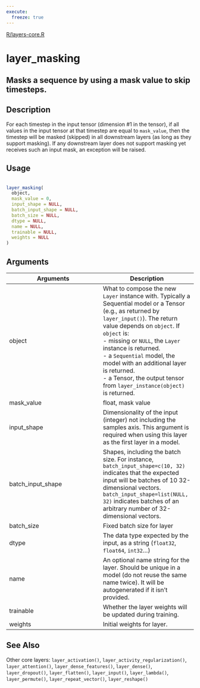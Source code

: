 ```yaml
---
execute:
  freeze: true
---
```


[R/layers-core.R](https://github.com/rstudio/keras//blob/main/R/layers-core.R#L325) 

# layer_masking

## Masks a sequence by using a mask value to skip timesteps.

## Description
 For each timestep in the input tensor (dimension #1 in the tensor), if all values in the input tensor at that timestep are equal to `mask_value`, then the timestep will be masked (skipped) in all downstream layers (as long as they support masking). If any downstream layer does not support masking yet receives such an input mask, an exception will be raised. 


## Usage
```r
 
layer_masking( 
  object, 
  mask_value = 0, 
  input_shape = NULL, 
  batch_input_shape = NULL, 
  batch_size = NULL, 
  dtype = NULL, 
  name = NULL, 
  trainable = NULL, 
  weights = NULL 
) 
```

## Arguments
|Arguments|Description|
|---|---|
| object | What to compose the new `Layer` instance with. Typically a Sequential model or a Tensor (e.g., as returned by `layer_input()`). The return value depends on `object`. If `object` is:  <br>- missing or `NULL`, the `Layer` instance is returned. <br>- a `Sequential` model, the model with an additional layer is returned. <br>- a Tensor, the output tensor from `layer_instance(object)` is returned.  |
| mask_value | float, mask value |
| input_shape | Dimensionality of the input (integer) not including the samples axis. This argument is required when using this layer as the first layer in a model. |
| batch_input_shape | Shapes, including the batch size. For instance, `batch_input_shape=c(10, 32)` indicates that the expected input will be batches of 10 32-dimensional vectors. `batch_input_shape=list(NULL, 32)` indicates batches of an arbitrary number of 32-dimensional vectors. |
| batch_size | Fixed batch size for layer |
| dtype | The data type expected by the input, as a string (`float32`, `float64`, `int32`...) |
| name | An optional name string for the layer. Should be unique in a model (do not reuse the same name twice). It will be autogenerated if it isn't provided. |
| trainable | Whether the layer weights will be updated during training. |
| weights | Initial weights for layer. |






## See Also
 Other core layers:  `layer_activation()`, `layer_activity_regularization()`, `layer_attention()`, `layer_dense_features()`, `layer_dense()`, `layer_dropout()`, `layer_flatten()`, `layer_input()`, `layer_lambda()`, `layer_permute()`, `layer_repeat_vector()`, `layer_reshape()` 

